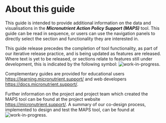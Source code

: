 # About this guide

This guide is intended to provide additional information on the data and visualisations in the ***Micronutrient Action Policy Support (MAPS)*** tool. This guide can be read in sequence, or users can use the navigation panels to directly select the section and functionality they are interested in.

This guide release precedes the completion of tool functionality, as part of our iterative release practice, and is being updated as features are released. Where text is yet to be released, or sections relate to features still under development, this is indicated by the following symbol: ![work-in-progress](images/WiP_purplespanner.svg).

Complementary guides are provided for educational users <https://learning.micronutrient.support/> and web developers <https://docs.micronutrient.support/>.

Further information on the project and project team which created the MAPS tool can be found at the project website <https://micronutrient.support/>. A summary of our co-design process, implemented to design and test the MAPS tool, can be found at ![work-in-progress](images/WiP_purplespanner.svg).
